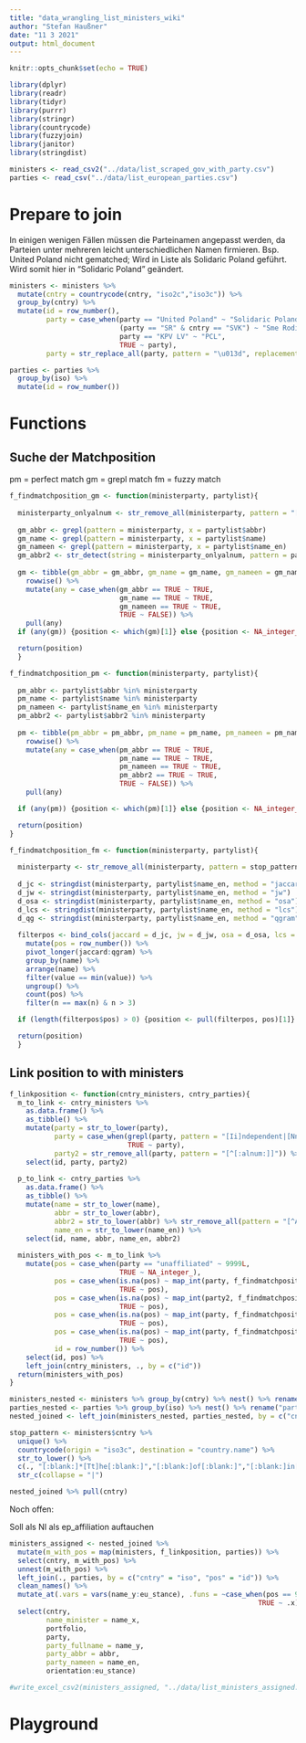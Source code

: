 ```yaml
---
title: "data_wrangling_list_ministers_wiki"
author: "Stefan Haußner"
date: "11 3 2021"
output: html_document
---
```


```r
knitr::opts_chunk$set(echo = TRUE)
```

```r
library(dplyr)
library(readr)
library(tidyr)
library(purrr)
library(stringr)
library(countrycode)
library(fuzzyjoin)
library(janitor)
library(stringdist)
```

```r
ministers <- read_csv2("../data/list_scraped_gov_with_party.csv")
parties <- read_csv("../data/list_european_parties.csv")
```

# Prepare to join

In einigen wenigen Fällen müssen die Parteinamen angepasst werden, da Parteien unter mehreren leicht unterschiedlichen Namen firmieren. Bsp. United Poland nicht gematched; Wird in Liste als Solidaric Poland geführt. Wird somit hier in "Solidaric Poland" geändert.

```r
ministers <- ministers %>%
  mutate(cntry = countrycode(cntry, "iso2c","iso3c")) %>% 
  group_by(cntry) %>% 
  mutate(id = row_number(),
         party = case_when(party == "United Poland" ~ "Solidaric Poland",
                           (party == "SR" & cntry == "SVK") ~ "Sme Rodina",
                           party == "KPV LV" ~ "PCL",
                           TRUE ~ party),
         party = str_replace_all(party, pattern = "\u013d", replacement =  "L"))

parties <- parties %>% 
  group_by(iso) %>% 
  mutate(id = row_number())
```

# Functions

## Suche der Matchposition

pm = perfect match
gm = grepl match
fm = fuzzy match

```r
f_findmatchposition_gm <- function(ministerparty, partylist){
  
  ministerparty_onlyalnum <- str_remove_all(ministerparty, pattern = "[^[:alnum:]]")
  
  gm_abbr <- grepl(pattern = ministerparty, x = partylist$abbr)
  gm_name <- grepl(pattern = ministerparty, x = partylist$name)
  gm_nameen <- grepl(pattern = ministerparty, x = partylist$name_en)
  gm_abbr2 <- str_detect(string = ministerparty_onlyalnum, pattern = partylist$abbr2)
  
  gm <- tibble(gm_abbr = gm_abbr, gm_name = gm_name, gm_nameen = gm_nameen) %>% 
    rowwise() %>% 
    mutate(any = case_when(gm_abbr == TRUE ~ TRUE,
                           gm_name == TRUE ~ TRUE,
                           gm_nameen == TRUE ~ TRUE,
                           TRUE ~ FALSE)) %>% 
    pull(any)
  if (any(gm)) {position <- which(gm)[1]} else {position <- NA_integer_}

  return(position)
  }
```


```r
f_findmatchposition_pm <- function(ministerparty, partylist){
  
  pm_abbr <- partylist$abbr %in% ministerparty
  pm_name <- partylist$name %in% ministerparty
  pm_nameen <- partylist$name_en %in% ministerparty
  pm_abbr2 <- partylist$abbr2 %in% ministerparty
  
  pm <- tibble(pm_abbr = pm_abbr, pm_name = pm_name, pm_nameen = pm_nameen, pm_abbr2 = pm_abbr2) %>% 
    rowwise() %>% 
    mutate(any = case_when(pm_abbr == TRUE ~ TRUE,
                           pm_name == TRUE ~ TRUE,
                           pm_nameen == TRUE ~ TRUE,
                           pm_abbr2 == TRUE ~ TRUE,
                           TRUE ~ FALSE)) %>% 
    pull(any)

  if (any(pm)) {position <- which(pm)[1]} else {position <- NA_integer_}

  return(position)
}
```

```r
f_findmatchposition_fm <- function(ministerparty, partylist){
  
  ministerparty <- str_remove_all(ministerparty, pattern = stop_pattern)
  
  d_jc <- stringdist(ministerparty, partylist$name_en, method = "jaccard")
  d_jw <- stringdist(ministerparty, partylist$name_en, method = "jw")
  d_osa <- stringdist(ministerparty, partylist$name_en, method = "osa")
  d_lcs <- stringdist(ministerparty, partylist$name_en, method = "lcs")
  d_qg <- stringdist(ministerparty, partylist$name_en, method = "qgram")
  
  filterpos <- bind_cols(jaccard = d_jc, jw = d_jw, osa = d_osa, lcs = d_lcs, qgram = d_qg) %>% 
    mutate(pos = row_number()) %>% 
    pivot_longer(jaccard:qgram) %>% 
    group_by(name) %>% 
    arrange(name) %>% 
    filter(value == min(value)) %>% 
    ungroup() %>% 
    count(pos) %>% 
    filter(n == max(n) & n > 3)

  if (length(filterpos$pos) > 0) {position <- pull(filterpos, pos)[1]} else {position <- NA_integer_}

  return(position)
  }
```


## Link position to with ministers

```r
f_linkposition <- function(cntry_ministers, cntry_parties){
  m_to_link <- cntry_ministers %>%
    as.data.frame() %>% 
    as_tibble() %>% 
    mutate(party = str_to_lower(party),
           party = case_when(grepl(party, pattern = "[Ii]ndependent|[Nn]ominated") ~ "unaffiliated",
                             TRUE ~ party),
           party2 = str_remove_all(party, pattern = "[^[:alnum:]]")) %>% 
    select(id, party, party2)
  
  p_to_link <- cntry_parties %>%
    as.data.frame() %>% 
    as_tibble() %>% 
    mutate(name = str_to_lower(name),
           abbr = str_to_lower(abbr),
           abbr2 = str_to_lower(abbr) %>% str_remove_all(pattern = "[^A-Za-z0-9]"),
           name_en = str_to_lower(name_en)) %>% 
    select(id, name, abbr, name_en, abbr2)
  
  ministers_with_pos <- m_to_link %>% 
    mutate(pos = case_when(party == "unaffiliated" ~ 9999L,
                           TRUE ~ NA_integer_),
           pos = case_when(is.na(pos) ~ map_int(party, f_findmatchposition_pm, p_to_link),
                           TRUE ~ pos),
           pos = case_when(is.na(pos) ~ map_int(party2, f_findmatchposition_pm, p_to_link),
                           TRUE ~ pos),
           pos = case_when(is.na(pos) ~ map_int(party, f_findmatchposition_gm, p_to_link),
                           TRUE ~ pos),
           pos = case_when(is.na(pos) ~ map_int(party, f_findmatchposition_fm, p_to_link),
                           TRUE ~ pos),
           id = row_number()) %>% 
    select(id, pos) %>% 
    left_join(cntry_ministers, ., by = c("id"))
  return(ministers_with_pos)
}
```


```r
ministers_nested <- ministers %>% group_by(cntry) %>% nest() %>% rename("ministers" = "data")
parties_nested <- parties %>% group_by(iso) %>% nest() %>% rename("parties" = "data")
nested_joined <- left_join(ministers_nested, parties_nested, by = c("cntry" = "iso"))
```

```r
stop_pattern <- ministers$cntry %>% 
  unique() %>% 
  countrycode(origin = "iso3c", destination = "country.name") %>% 
  str_to_lower() %>% 
  c(., "[:blank:]*[Tt]he[:blank:]","[:blank:]of[:blank:]","[:blank:]in[:blank:]") %>% 
  str_c(collapse = "|")
```


```r
nested_joined %>% pull(cntry)
```

Noch offen:

Soll als NI als ep_affiliation auftauchen



```r
ministers_assigned <- nested_joined %>%
  mutate(m_with_pos = map(ministers, f_linkposition, parties)) %>% 
  select(cntry, m_with_pos) %>% 
  unnest(m_with_pos) %>% 
  left_join(., parties, by = c("cntry" = "iso", "pos" = "id")) %>% 
  clean_names() %>% 
  mutate_at(.vars = vars(name_y:eu_stance), .funs = ~case_when(pos == 9999 ~ "NI",
                                                             TRUE ~ .x)) %>% 
  select(cntry, 
         name_minister = name_x, 
         portfolio, 
         party, 
         party_fullname = name_y, 
         party_abbr = abbr, 
         party_nameen = name_en, 
         orientation:eu_stance)

#write_excel_csv2(ministers_assigned, "../data/list_ministers_assigned.csv")
```

# Playground




